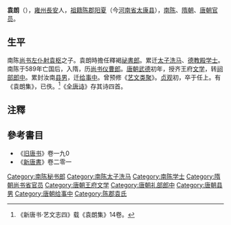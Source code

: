 '''袁朗'''（{{bd|？||？||}}），[[雍州_(后赵)|雍州]][[长安县|長安]]人，[[祖籍|祖籍]][[陈郡|陈郡]][[阳夏县|阳夏]]（今[[河南省|河南省]][[太康县|太康县]]），[[陳_(南朝)|南陈]]、[[隋朝|隋朝]]、[[唐朝|唐朝]][[官员|官员]]。
== 生平 ==
南陈[[尚书左仆射|尚书左仆射]][[袁枢_(南朝)|袁枢]]之子。袁朗時擔任釋褐[[祕書郎|祕書郎]]。累迁[[太子洗马|太子洗马]]、[[德教殿学士|德教殿学士]]。南陈于589年亡国后，入隋，历[[尚书仪曹郎|尚书仪曹郎]]。[[唐朝|唐朝]][[武德|武德]]初年，授齐王府[[文学_(官名)|文学]]，转[[祠部|祠部]][[郎中_(官职)|郎中]]。累封汝南[[县男|县男]]，迁[[给事中|给事中]]。曾预修《[[艺文类聚|艺文类聚]]》。[[貞觀_(唐朝)|贞观]]初，卒于任上。有《袁朗集》，已佚。<ref>《新唐书·艺文志四》载《袁朗集》14卷。</ref>《[[全唐诗|全唐诗]]》存其诗四首。

==注釋==
{{reflist}}

==參考書目==
* 《[[旧唐书|旧唐书]]》卷一九0
* 《[[新唐書|新唐書]]》卷二零一

{{唐朝官员小作品}}
[[Category:南陈秘书郎|Category:南陈秘书郎]]
[[Category:南陈太子洗马|Category:南陈太子洗马]]
[[Category:南陈学士|Category:南陈学士]]
[[Category:隋朝尚书省官员|Category:隋朝尚书省官员]]
[[Category:唐朝王府文学|Category:唐朝王府文学]]
[[Category:唐朝礼部郎中|Category:唐朝礼部郎中]]
[[Category:唐朝县男|Category:唐朝县男]]
[[Category:唐朝给事中|Category:唐朝给事中]]
[[Category:陈郡袁氏|Category:陈郡袁氏]]